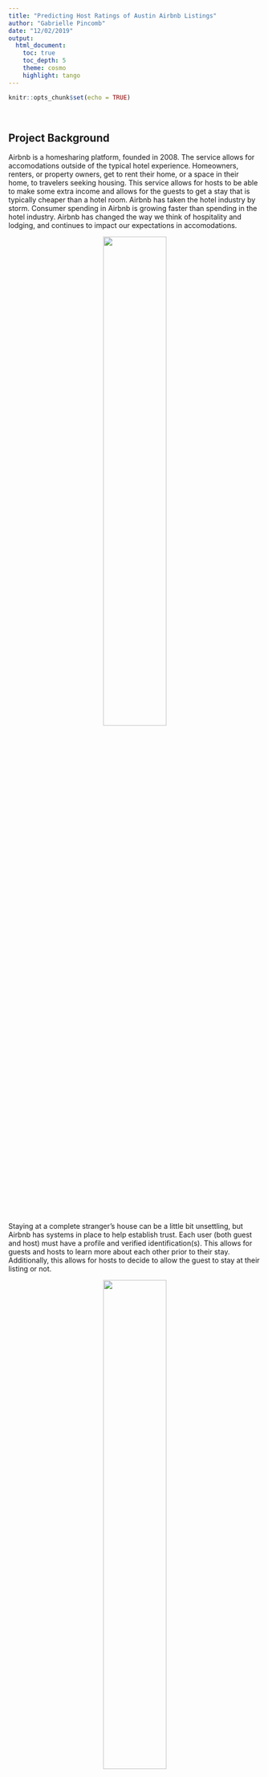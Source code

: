 ```yaml
---
title: "Predicting Host Ratings of Austin Airbnb Listings"
author: "Gabrielle Pincomb"
date: "12/02/2019"
output: 
  html_document:
    toc: true
    toc_depth: 5
    theme: cosmo
    highlight: tango
---
```


```r
knitr::opts_chunk$set(echo = TRUE)
```

<br>

## Project Background
Airbnb is a homesharing platform, founded in 2008. The service allows for accomodations outside of the typical hotel experience. Homeowners, renters, or property owners, get to rent their home, or a space in their home, to travelers seeking housing. This service allows for hosts to be able to make some extra income and allows for the guests to get a stay that is typically cheaper than a hotel room. Airbnb has taken the hotel industry by storm. Consumer spending in Airbnb is growing faster than spending in the hotel industry. Airbnb has changed the way we think of hospitality and lodging, and continues to impact our expectations in accomodations. 

<center>
![](img/airbnb_vs_hotel.png){ width=50% }
</center>

Staying at a complete stranger's house can be a little bit unsettling, but Airbnb has systems in place to help establish trust. Each user (both guest and host) must have a profile and verified identification(s). This allows for guests and hosts to learn more about each other prior to their stay. Additionally, this allows for hosts to decide to allow the guest to stay at their listing or not. 

<center>
![](img/aboutme.png){ width=50% }
</center>

At the completion of the guest's stay, guets and hosts review and rate each other. This helps hosts get future bookings and guests get quicker acceptances.

<center>
![](img/guestreview.png){ width=50% }
</center>

Being an Airbnb host can be very lucrative. According to smartassest.com, if a host lives in a two-bedroom house/apartment and rents out one room in the two-bedroom unit, the host can expect to earn income equivalent to 80% of the rent. And in some cities, it can be possible to pay the entire rent with about 20 days of bookings per month. Listing a room on Airbnb can be better than having a roomate. But unlike having a roomate, being a host comes with work, and some hosts are better than others. The exceptional hosts of Airbnb are identified on the site as "Superhosts". The Superhosts get perks like more visibility, allowing even greater earning potenital by being able to attract more guests.

<center>
![](img/austin_airbnb.png){ width=50% }
</center>

## The Project
Because I am an advocate for Airbnb, and an avid user of the platform (12 stays in 2019), I decided to focus my project on Airbnb. As a user, I recognized my own personal behavior when searching for bookings; there are three things I typically look at: location, cost, and host rating. I noticed a trend in my behavior -- most of my stays have been with Superhosts. In fact, that is usually something I filter upon when searching for my listings, and I found myself asking "what does it take to become a Superhost?".

According to Airbnb, the minimum criteria to become a Superhost is to have:

* An overall rating greater than 4.8 based on reviews in the past year
* A minimum of 10 stays in the past year
* A cancellation rate of less than 1%
* A 90% response rate
* An account in good standing

### Project Aim
Use machine learning to predict if an Austin Airbnb listing is hosted by a Superhost.

### The Dataset
The dataset for this project comes from Insideairbnb.com. Inside Airbnb is an anti-lobby group that utilizes and compiles public information from airbnb.com. It compiles all listings and the respective listings' information, by city, to allow for visibility for how Airbnb is really being used around the world. 

```r
file <- "data/austin_listings_2019_nov12.csv"
df <- read.csv(file, stringsAsFactors = FALSE)
dim(df)
```

The Austin dataset was scraped on November 12, 2019. The original dataset has `r dim(df)[1]` observations and `r dim(df)[2]` variables. 

### Libaries used for analysis:

```r
library(plyr)         # data manipulation
library(tidyverse)    # data cleaning
library(data.table)   # data aggregation
library(lubridate)    # modifying date values
library(corrplot)     # correlation plot
library(ggmap)        # geo-spatial visualization
library(ggplot2)      # visualization
library(gridExtra)    # visualization
library(scales)       # visualization
library(RColorBrewer) # visualization
library(tm)           # text mining
library(caret)        # model training and classification
library(DMwR)         # machine learning
library(pROC)         # model evaluation
```

### Data Cleansing

#### Variable Selection

The first step in my data cleansing process was to narrow down the amount of variables. From looking at the dataset, I was able to quickly identify columns not necessary for my analysis such as fields containing URLs, scrape details, information regarding additional listings, redundant fields, and calendar information. I narrowed down the columns to the ones below:

```r
columnsToDelete <- c("url", "listings", "availability", "\\bhost_id\\b", 
                     "_name", "scrape", "minimum", "maximum", "require",
                     "\\bneighbourhood\\b","group","experiences_offered", 
                     "street", "city", "state","zipcode", "market","location", 
                     "country", "latitude", "longitude","acceptance",
                     "host_neighbourhood", "_price", "security_deposit", 
                     "square_feet", "guests_included", "extra_people", 
                     "calendar", "license", "travel_ready","cleaning_fee",
                     "first_review", "last_review", "reviews_per_month")

# removing uneccessary columns
df <- df[,colnames(df)[colnames(df) %in% unique(grep(paste(columnsToDelete,collapse="|"), 
                        colnames(df), value=TRUE)) == FALSE]]
colnames(df)
```

**Predicted class =** `host_is_superhost`

#### Variable Classes

I continued cleaning the fields within the dataset to ensure they were the appropriate class.

```r
# checking df
glimpse(df)

# prior to formatting, setting all blanks to NA
df[df == ""] <- NA

# creating dummy variables
df[df == "t"] <- 1   
df[df == "f"] <- 0

# moving class variable to first column in df and creating factor
df <- df %>%
  select(host_is_superhost, everything()) %>%
  filter(!is.na(host_is_superhost)) %>% # removing nas values for class variable
  mutate(host_is_superhost = as.factor(as.character(host_is_superhost)))

# removing special characters in columns
df[c("price", "host_response_rate")] <- sapply(df[c("price", "host_response_rate")],
       function(x) as.numeric(gsub("\\$|%", "", x)))

# class adjustments
df$id <- as.character(df$id)
df$host_since <- as.Date(df$host_since)
df <- df %>%
  dplyr::rename(zipcode = neighbourhood_cleansed) %>%   # renaming zipcode column
  mutate(zipcode = as.character(zipcode))
```

#### Handling Missing Values

The data is messy and has many missing values that need correction.

```r
# looking for NA's in numeric columns
na_count <- colnames(df)[colSums(is.na(df)) > 0]
sapply(df[,na_count], function(x) sum(length(which(is.na(x)))))

# looking for NA's in text columns
sum(grepl("N/A", df$host_response_time))
```

To correct some of the NA's, I replaced the numeric columns with the median value of their column. For the character column, I created dummy values and found the mean based on the `host_response_rate` column.

```r
# replacing columns with median values
numericCols <- colnames(select_if(df, is_numeric))
numericCols <- numericCols[-grep("host_since|host_is_superhost", numericCols)]   # removing host_since & class variable
df[, numericCols] <- sapply(df[, numericCols], 
                            function(x) ifelse(is.numeric(x) & is.na(x),
                                               round(median(x, na.rm = TRUE)), x))

# checking for no NA's in numeric columns
colSums(is.na(df[, numericCols]))

# replacing text column with median values
dummy <- as.data.frame(unique(df$host_response_time[df$host_response_time != "N/A"]))
colnames(dummy) <- c("host_response_time.x")
dummy$dummy <- c(2,1,3,4)

df <- df %>% # adding dummy column
  left_join(dummy, by = c("host_response_time" = "host_response_time.x")) %>% 
  mutate(host_response_rate_cut = cut(host_response_rate, 10, include.lowest=TRUE))

df <- df %>% # replacing missing value with mean value
  group_by(host_response_rate_cut) %>%
  summarise(dummy = floor(mean(dummy, na.rm = TRUE))) %>%
  left_join(dummy) %>%
  right_join(df, by = c("host_response_rate_cut")) %>%
  mutate(host_response_time = ifelse(host_response_time == "N/A",
                                     as.character(host_response_time.x),
                                     host_response_time)) %>%
  select(-host_response_rate_cut, -dummy.x, -dummy.y, -host_response_time.x)

# checking for no NA's in text column
sum(grepl("N/A", df$host_response_time))
```

#### Adding Additional Variables

Each host has the opportunity to provide details of their listing. My hunch is that a Superhost would put more effort into their listing and provide more details (i.e., word counts). To measure this, I took the freeform  descriptor character columns below and counted the words in each column. I then summed all word counts and generated a new column: `description_wordcount`.

```r
# getting descriptor columns
descriptorCols <- colnames(df)[4:7]
print(descriptorCols)

# counting words in descriptor columns
descriptorCounts <- list()
for (i in descriptorCols){
  descriptorCounts[[i]] <- (lengths(gregexpr("\\W+", df[, i])) + 1)
}

# adding description_wordcount to df
df <- as.data.frame(descriptorCounts) %>%
  mutate(description_wordcount = summary + space + description + neighborhood_overview) %>%
  select(description_wordcount) %>%
  cbind(df)
df <- df[,c(2:ncol(df), 1)] 
```

Each listing has a list of amenities that the host provides. The column is messy, so first I cleaned the column and then generated a new column `amenities_count` that counts the number of amenities the host provides.

```r
# current format
df$amenities[1]

# re-formating amenities column
df$amenities <- gsub("(^|[[:space:]])([[:alpha:]])", "\\1\\U\\2", df$amenities, perl=TRUE)
df$amenities <- gsub("[^a-zA-Z]+", " ", gsub(" ", "", gsub("\\-|\\(|\\)", "", df$amenities)))
df$amenities[1]

# counting words (amenities) in amenities column
df$amenities_count <- lengths(gregexpr("\\W+", df$amenities)) - 1

# re-formatted and counted
df$amenities_count[1]
```
Later, I will do some breif text mining to see what exactly Superhosts are including in their details and amenities that Non-Superhosts are not.

Next, I added a column `years_host` to determine a numeric value of years the host has had listings on Airbnb.

```r
# using filename, extracting file scrape year
scrape_year <- str_extract(file, "\\d{4}")
print(scrape_year)

# subtracting host_since year from scrape_year to get # years host
df$years_host <- as.numeric(scrape_year) - as.numeric(year(df$host_since))

# check
df %>%
  select(host_since, years_host) %>%
  head(5)
```

### Exploratory Data Analysis

* Predict class value overview
* Correlations between variables
* Distribution of features by Superhost status
* Geo-spatial data analysis
* Brief text mining of listings

#### Predicted Class Values

For simplicity during the EDA, I renamed the predicted class variable, `host_is_superhost`, values to "non-superhost" and "superhost".

```r
# changing factor levels 0 and 1
levels(df$host_is_superhost) <- c("non.superhost", "superhost")
print(levels(df$host_is_superhost))
```

#### Correlation Variables

To kick off my exploratory data analysis (EDA), first, I checked the correlations between the variables. 

```r
# getting numeric columns
numericCols <- colnames(select_if(df, is_numeric))
numericCols <- numericCols[-grep("host_since|host_is_superhost", numericCols)]   # removing host_since

# correlation plot
corr <- round(cor(df[,numericCols]), 2)
corrplot(corr, method = "color", type = "lower")
```

At a glance, there is a lot of correlation between the review_scores, which is expected. I then checked for all variables that have correlations higher than 0.5 or less than -0.5. This confirmed the majority of variables with high correlations are the review_scores columns. Additionally, the number of guests a listing accomodates and the number of bedrooms and bathrooms also has a high correlation. 

```r
# checking variables with correlations > 0.5 or < -0.5
setDT(melt(corr))[Var1 != Var2, .SD[which(value > .5 | value < -.5)], keyby=Var1]
```

For my analysis, I removed all review_scores variables except for the overall rating (`review_scores_rating`). Additionally, I chose to keep the `bedrooms` column and remove `accomdates`, `bathrooms`, and `beds`. I felt the number of bedrooms available in a listing, impacts how many the listing can accomodate and the number of bathrooms and beds available.

```r
# removing correlated review_scores columns
df <- df[,-grep("review_scores", colnames(df))[-1]]

# removing correlated accomodates, bathrooms, & beds columns
columnsToDelete <- c("accoomodates", "bathrooms", "beds")
df <- df[,colnames(df)[colnames(df) %in%
                         unique(grep(paste(columnsToDelete,collapse="|"), 
                        colnames(df), value=TRUE)) == FALSE]]
```

#### Distribution of Features by host_is_superhost Group

##### Listing Price

When thinking of staying with an incredible host, you'd assume to pay for quality. I decided to look into this thought by examining the distributions of nightly prices of Superhosts and Non-Superhosts, and the results is opposite of what I expected.

```r
# mean for each group
dat <- ddply(df, "host_is_superhost", summarise, mean.price = round(mean(price), 2), median.price = round(median(price), 2))
print(dat)

# density plots with means
ggplot(df, aes(x = price, colour=host_is_superhost)) +
  geom_density() +
  geom_vline(data = dat, aes(xintercept = mean.price, colour=host_is_superhost),
               linetype="dashed", size=1) +
  ggtitle("Listing Price by Superhost Rating")
```

On average, Non-Superhosts have a higher mean nightly rate than Superhosts (`r dat$mean.price[1]` vs `r dat$mean.price[2]`), but the median of the two are around the same price range. Non-Superhosts have more outliers, a longer right tail, than Superhosts. From my research, this can be the results of the many popular events in Austin such as SXSW and Austin City Limits. Austin residents cash in on the travelers flocking to the city for these events and post their property on Airbnb for an outrageous price. These residents are not dedicated hosts and are probably not seeking a Superhost identification, but rather quick cash.

##### Cancellation Policy

Another interesting trend I found amongst the Superhosts and Non-Superhosts was the cancellation rates. My original thought was that Superhosts would be flexible with cancellations, because if you have to cancel, they are more likely to get another reservation to replace the loss. The data showed me different.

According to Airbnb, the cancellation policies fall into:

* Flexible - Free cancellation until 24 hours before check-in
* Moderate - Free cancellation until 5 days before check-in
* Strict - Free cancellation for 48 hours, as long as the guest cancels at least 14 days before check-in
* Super Strict - Guests can cancel at least 30 or 60 days before check-in and get a 50% refund of the nightly rate and the cleaning fee, but not the service fee

```r
# cleaning cancellation policies
df$cancellation_policy[grep("super_strict", df$cancellation_policy)] <- "super_strict"
df$cancellation_policy[grep("^strict", df$cancellation_policy)] <- "strict"
df$cancellation_policy[grep("moderate", df$cancellation_policy)] <- "moderate"

# bar plots with % distribution
df %>%
  group_by(host_is_superhost, cancellation_policy) %>%
  dplyr::count() %>%
  group_by(host_is_superhost) %>%
  mutate(pct_ttl = round(n/sum(n),2)) %>%
  ggplot(aes(x = cancellation_policy, y = pct_ttl, fill = host_is_superhost)) +
  xlab(c("cancellation_policy")) +
  ylab(c("percent of total group")) +
  geom_bar(stat = "identity", position = position_dodge()) +
  ggtitle("Cancellation Policy by Superhost Rating")
```

Superhosts are much less flexible than Non-Superhosts. In fact, a greater proportion of them are more strict. After thinking about this, it makes sense -- Superhosts are hosts who are dedicated to Airbnb. From my personal experience with staying with Superhosts, a lot of them use Airbnb as a primary source of income. They are committed to serving you and have the expectation you will be committed to making your stay.

##### Years Hosting on Airbnb

Another hunch is that Superhosts will have more years of experience hosting on Airbnb. I plotted the `years_host` to see if the data holds true.

```r
# mean for each group
dat <- ddply(df, "host_is_superhost", summarise, mean.years = round(mean(years_host), 1), median.years = round(median(years_host), 1))
print(dat)

# box plots with means
ggplot(df, aes(x = host_is_superhost, y = years_host, fill = host_is_superhost)) + 
  geom_boxplot() +
  guides(fill=FALSE) +
  stat_summary(fun = mean, geom="point", shape=5, size=6) +
  ggtitle("Years Host by Superhost Rating")
```

As suspected, Superhosts in Austin, on average, have been hosts for `r dat$mean.years[2]` years and Non-Superhosts have been hosts for `r dat$mean.years[1]` on average. 

##### Review Scores

For a host to be a Superhost, there is the expectation that they will have better ratings. I plotted Superhosts and Non-Superhosts density plots to check if this holds up.

```r
# mean for each group
dat <- ddply(df, "host_is_superhost", summarise, mean.rating = round(mean(review_scores_rating), 1), median.rating = round(median(review_scores_rating), 1))
print(dat)

# density plots with means
ggplot(df, aes(x = review_scores_rating, colour=host_is_superhost)) +
  geom_density() +
  geom_vline(data = dat, aes(xintercept = mean.rating, colour=host_is_superhost),
               linetype="dashed", size=1) +
  ggtitle("Distribution of Review Scores by Superhost Rating") +
  xlim(75,100)
```

Non-Superhosts have a longer left tail, meaning more negative ratings than Superhosts. Most of the Superhost ratings hover around 95 and higher, peaking at 100. Non-Superhosts peak at around 97. Both Superhosts and Non-Superhosts have a median rating of `r dat$median.rating[1]`, but Superhosts mean rating score of `r dat$mean.rating[2]` is higher than Non-Superhost's mean rating score of `r dat$mean.rating[1]`.

#### Mapping of Listings

We have gotten a better understanding of what sets a Superhost apart from the rest, but does location have a role in whether a host is likely to be a Superhost or not?

With the help of Google Map's API and the Zipcode library, I was able to plot Superhosts by zipcode on a map. The size of the circles `listing_freq` is the amount of listings that live within that zipcode. The color `pct_superhost` is the relative percent of listings that are ran by Superhosts in that zipcode.

```r
register_google(key = "AIzaSyDEQ4N8ZJZouufVm4g0WdMWSS3niY6dOwU", write = TRUE)
```

```r
# loading zipcode library
library(zipcode)
data(zipcode)

# frequencies of listings and superhosts by zipcodes
zip_df <- left_join(df[,c("host_is_superhost", "zipcode")], zipcode, by = c("zipcode" = "zip"))
listing_freq <- ddply(zip_df, .(zipcode), "nrow")
names(listing_freq)[2] <- "listing_freq"

superhost_freq <- ddply(zip_df, .(zipcode, host_is_superhost), "nrow") %>%
  filter(host_is_superhost == "superhost") %>%
  select(-host_is_superhost)
names(superhost_freq)[2] <- "superhost_freq"

# creating zipcode df
zip_df <- zip_df %>%
  select(-host_is_superhost) %>%
  distinct() %>%
  left_join(listing_freq) %>%
  left_join(superhost_freq) %>%
  arrange(-listing_freq) %>%
  mutate(pct_superhost = round(superhost_freq/listing_freq,2)) # calculating % of superhosts per total listings in zipcode
print(head(zip_df))

# plotting map of Austin, TX
location <- geocode("West Lake Hills, Austin, TX")
ggmap(get_map(location, zoom = 11), ylab = "Latitude", xlab = "Longitude") +   
  geom_point(aes(x=longitude, y=latitude, size=listing_freq, color=pct_superhost), 
             alpha = .75, data=zip_df) +
  scale_size_continuous(range = c(1,9)) +
  scale_color_gradient(high = "dark blue", low = "grey") +
  ggtitle("Mapped Airbnb Listings in Austin, TX")
```

The zipcode with the highest amount of listings is `r zip_df$zipcode[1]`, which is the Bouldin/South Lamar neighbhoorhood. According to austinlocationguide.com, this zipcode region is the epitome of Austin living, so it makes sense why so many property listings are in this high-demand area. Although `r zip_df$zipcode[1]` has the highest amount of listings, it does not have the highest percentage of Superhosts. The top zipcode with the highest percentage of Superhosts is `r zip_df %>% arrange(-pct_superhost) %>% select(zipcode) %>% head(1)` with `r (max(zip_df$pct_superhost, na.rm = TRUE))*100`% of listings being Superhosts. 

#### Brief Text Mining

Each host has the opportunity to provide details of their listing showcased in the free-form columns. The listing details are a good opportunity for text mining. Although I will not be going into a deep text-mining analysis, I thought it would be interesting to explore these fields briefly.

```r
# getting text columns
txtCols <- colnames(select_if(df, is_character))
txtCols <- txtCols[c(2:12,21)]
print(txtCols)
```

Next, I wrote a function for counting the frequencies of words in each of the free-form text columns. I then wrote a function for calculating the delta in word frequency counts between Superhost and Non-Superhosts. Additionally, I added in a function for plotting the deltas.

```r
# function for counting words in text columns
wordcounts <- function(df, txt_column){
  # removing NAs
  tmp <- df %>%
    select(txt_column) %>%
    filter(!is.na(txt_column))
  # creating corpus
  corp <- SimpleCorpus(VectorSource(tmp))
  corp <- tm_map(corp, content_transformer(tolower))
  # cleaning words
  corp <- tm_map(corp, content_transformer(function(x) gsub("'ll|'ve", "", x)))
  corp <- tm_map(corp, content_transformer(function(x) gsub("minutes|\\bmi(ns|n)\\b", "minute", x)))
  corp <- tm_map(corp, content_transformer(function(x) gsub("guests", "guest", x)))
  corp <- tm_map(corp, content_transformer(function(x) gsub("bedrooms", "bedroom", x)))
  corp <- tm_map(corp, content_transformer(function(x) gsub("beds", "bed", x)))
  corp <- tm_map(corp, content_transformer(function(x) gsub("mattresses", "mattress", x)))
  corp <- tm_map(corp, content_transformer(function(x) gsub("bathrooms", "bathroom", x)))
  corp <- tm_map(corp, content_transformer(function(x) gsub("^rooms", "room", x)))
  corp <- tm_map(corp, content_transformer(function(x) gsub("homes", "home", x)))
  corp <- tm_map(corp, content_transformer(function(x) gsub("neighborhoods", "neighborhood", x)))
  corp <- tm_map(corp, content_transformer(function(x) gsub("austins", "austin", x)))
  corp <- tm_map(corp, content_transformer(function(x) gsub("\\bbar\\b", "bars", x)))
  corp <- tm_map(corp, content_transformer(function(x) gsub("\\bstore\\b", "stores", x)))
  corp <- tm_map(corp, content_transformer(function(x) gsub("\\bshop\\b", "shops", x)))
  corp <- tm_map(corp, content_transformer(function(x) gsub("\\btrail\\b", "trails", x)))
  corp <- tm_map(corp, content_transformer(function(x) gsub("miles", "mile", x)))
  corp <- tm_map(corp, content_transformer(function(x) gsub("walking", "walk", x)))
  corp <- tm_map(corp, content_transformer(function(x) gsub("nearby", "near", x)))
  corp <- tm_map(corp, removePunctuation)
  corp <- tm_map(corp, removeWords, c(stopwords("english"),
                                      "just","away","can","also","within","will","like","need","use","lots",
                                      "many","get","well","feel","make","find","one","two","three","four","five"))
  dtm <- DocumentTermMatrix(corp)
  # getting sums of word frequencies
  sums <- as.data.frame(colSums(as.matrix(dtm)))
  sums <- rownames_to_column(sums)
  colnames(sums) <- c("term", "count")
  sums <- sums %>%
    arrange(desc(count)) %>%
    mutate(pct = count / sum(count))
  invisible(sums)
}

# function for calculating delta between superhosts and non-superhosts
ratings_counts <- function(df, txt_column){
  # splitting to 2 separate df based on class
  tmp_1 <- df %>%
    filter(host_is_superhost == "superhost")
  tmp_0 <- df %>%
    filter(host_is_superhost == "non.superhost")
  # applying wordcounts function
  tmp_1 <- wordcounts(tmp_1, txt_column)
  tmp_0 <- wordcounts(tmp_0, txt_column)
  # joining df to find differences in word frequencies
  tmp <- full_join(tmp_1, tmp_0, by = c("term")) %>%
    mutate(delta = pct.x - pct.y) %>%
    filter(pct.x > .002 | pct.y > .002) %>%
    arrange(-delta) 
  colnames(tmp) <- c("term", "freq_superhosts", "proportion_superhosts", 
                     "freq_nonsuperhosts", "proportion_nonsuperhosts", "delta")
  invisible(tmp)
}

# fuction for plotting delta between superhosts and non-superhosts
delta_plot <- function(df, name){
  ggplot(df, aes(proportion_superhosts, proportion_nonsuperhosts)) +
  geom_point(alpha = .1, size = 2.5, width = 0.25, height = 0.25) +
  geom_text(aes(label = term), check_overlap = TRUE, vjust = 1) +
  ylab("Non-Superhosts") +
  xlab("Superhosts") +
  scale_x_continuous(labels = percent_format()) +
  scale_y_continuous(labels = percent_format()) +
  geom_abline(color = "red") +
  ggtitle(name)
}
```

Once my functions were established, I decided to look at 4 free-form text columns `name`, `description`, `neighborhood_overview`, and `amenities` to determine the deltas between word frequencies for Superhosts and Non-Superhosts.

```r
# finding deltas between most frequent words used in superhosts versus non-superhosts listings
name <- ratings_counts(df, "name")
description <- ratings_counts(df, "description")
neighborhood_overview <- ratings_counts(df, "neighborhood_overview")
amenities <- ratings_counts(df, "amenities")

# plotting deltas
p_name <- delta_plot(name, "Listing Name")
p_description <- delta_plot(description, "Description of Listing")
p_neighborhood <- delta_plot(neighborhood_overview, "Neighborhood Overview")
p_amenities <- delta_plot(amenities, "Listing Amenities")

grid.arrange(p_name, p_description, p_neighborhood, p_amenities, ncol = 2)
```

**How to Read the Plot** 

Words near the line are used at about the same frequency between both Superhosts and Non-Superhosts. The further away from the line, the more likely the word is to be used by one group versus the other. The above words are words used in both Superhosts and Non-Superhosts listings.

**Listing Name** 

Both Superhosts and Non-Superhosts are likely to use the terms "condo", "room", "downtown", and "austin" in their listing name, with "austin" being the highest frequency. Superhosts are more likely to use words that showcase the lifestyle of their listing, such as "modern" and "retreat". Non-Superhosts commonly use "sxsw" and "acl"" in their listing name. This validates my theory that Non-Superhosts are more likely to throw up a listing for big events like South By Southwest (SXSW) and Austin City Limits (ACL).

**Description of Listing** 

Words such as "downtown", "minute", "walk", "apartment", and "sxsw" are more frequently mentioned in Non-Superhosts' listings, meanwhile, words such as "private", "home", "guest", and "coffee", are more frequently mentioned in Superhosts' listings. Based on these top words, it appears that Non-Superhosts have listings focused on a more party-like experience and appears to have heavy focus on being downtown and walkable. Superhosts focus more on a peaceful getaway, luxuries, and amenities.

**Neighborhood Overview** 

Both Superhosts and Non-Superhosts frequently mention "bars" and "restaurants", but "restaurants" is mentioned slightly more for Non-Superhosts. Non-Superhosts once again describe "downtown" and other popular areas such as "south" (South Congress) and "barton" (Barton Springs). Superhosts mention "historic" and "east" (East Austin) frequently.

**Amenities** 

Amenities provided by Superhosts and Non-Superhosts are very different. Some amenities Superhosts typically provide, but Non-Superhosts do not, are a coffee maker, extra pillows and blankets, cooking basics, luggage dropoff, and free parking. Both provide first aid kits, locks on the bedroom doors, and cable tv at about the same rate.


### Predicting if Listing is Hosted by a Superhost

The machine learning model I chose to use to predict `host_is_superhost` is a random forest model. I chose this model because it is a good feature selector, can handle binary, categorical, and numerical values, is robust to outliers, and has a low bias relative to other models.

Prior to beginning the machine learning portion, I trimmed down the dataframe to include only the necessary columns.

```r
columnsToDelete <- c(txtCols, "id", "host_verifications")
dat <- df[,colnames(df)[colnames(df) %in% unique(grep(paste(columnsToDelete,collapse="|"), 
                        colnames(df), value=TRUE)) == FALSE]]
print(colnames(dat))
```

The dataframe used for the machine learning portion now has `r ncol(dat)-1` variables.

##### Class Balance

```r
# renaming host_is_superhost to class
colnames(dat)[1] <- "class"

# converting character columns to factor
dat[,colnames(select_if(dat, is_character))] <- lapply(dat[,colnames(select_if(dat, is_character))], as.factor)

# reordering factors
dat$class <- factor(dat$class, levels(dat$class)[c(2,1)])
levels(dat$class)

# partitioning datasets into training and testing sets on a 80/20 split
set.seed(123)
intrain <- createDataPartition(y = dat$class, p = 0.8)[[1]]
training <- dat[intrain,]
testing <- dat[-intrain,]

# viewing class balances in each set
table(training$class)
table(testing$class)
```

##### Sampling Methods

Although a random forest can handle class imbalances, I used down-sampling and up-sampling techniques to see if these techniques improved my model in any way.

**Down-sampling** randomly samples a data set on the majority class and reduces the number of observations so that all classes have the same frequency as the minority class.

**Up-Sampling** samples with replacement on the minority class to make the class distributions equal. An advantage of the up-sampling technique is there is no data loss involved.

```r
# creating down and up sampling training sets
training_down <- downSample(x = dplyr::select(training,-class), training$class, yname="class")
training_up <- upSample(x = dplyr::select(training,-class), training$class, yname="class")

# viewing class balances in each set
table(training_down$class)
table(training_up$class)
```

Looks balanced!

##### Training Random Forest Models

Next, I created 3 random forest models for each training set using the area under the curve as the metric.

```r
# setting up function that allows extraction of five metrics instead of just accuracy
fiveStats <- function(...)c(twoClassSummary(...), defaultSummary(...))

# model parameters
gridRF <- expand.grid(mtry = seq(from = 1, by = 1, to = ncol(training)-1))
ctrl.crossRF <- trainControl(method = "cv", number = 5, 
                             classProbs = TRUE, summaryFunction = fiveStats,
                             savePredictions = TRUE)

# rf models
rf_original <- train(class ~ ., data = training, method = "rf", metric = "ROC",
                     preProc = c("center", "scale"),
                     ntree = 200, tuneGrid = gridRF,
                     trControl = ctrl.crossRF)
rf_down <- train(class ~ ., data = training_down, method = "rf", metric = "ROC",
                     preProc = c("center", "scale"),
                     ntree = 200, tuneGrid = gridRF,
                     trControl = ctrl.crossRF)
rf_up <- train(class ~ ., data = training_up, method = "rf", metric = "ROC",
                     preProc = c("center", "scale"),
                     ntree = 200, tuneGrid = gridRF,
                     trControl = ctrl.crossRF)
```

##### Performance of Random Forest Models

For ease of analysis, I created a list of all the random forest models and utilized `map` to write functions for the list.

```r
# creating list of all models ran
model_list <- list(original = rf_original,
                   down = rf_down,
                   up = rf_up)
```

###### Confusion Matrices of Training and Testing Data

```r
# model performance
model_list %>%
  map(function(x) x$finalModel)
```

When evaluating the 3 models, `rf_original` had the lowest mtry of `r rf_original$finalModel$tuneValue`. `rf_down` and `rf_up` both have mtry of `r rf_up$finalModel$tuneValue`. The class error is drastically difference for `rf_original`, the sampling techniques appeared to have adjusted for the class error.

```r
# confusion matrices
model_list %>%
  map(function(x) confusionMatrix(predict(x, testing), testing$class)[2])

model_list %>%
  map(function(x) confusionMatrix(predict(x, testing), testing$class)$overall[c(1)])
```

Suprisingly, `rf_original` had the highest accuracy of all the models. `rf_up` is slightly lower than `rf_original`, and `rf_down` has the lowest accuracy. Since the accuracies of the models were close, I looked at the area under the curve to help determine the best model.

###### Area Under the Curve

```r
# area under the curve
model_list_roc <- model_list %>%
  map(function(x) roc(testing$class,
                       predict(x, testing, type = "prob")[, "superhost"]))
model_list_roc %>%
  map(auc)

# function to get roc results for each model
results_list_roc <- list(NA)
num_mod <- 1

for(the_roc in model_list_roc){
  results_list_roc[[num_mod]] <- data_frame(tpr = the_roc$sensitivities,
               fpr = 1 - the_roc$specificities,
               model = names(model_list)[num_mod])
  num_mod <- num_mod + 1
}

results_df_roc <- bind_rows(results_list_roc)

# plotting roc curve for each model
ggplot(aes(x = fpr,  y = tpr, group = model), data = results_df_roc) +
  geom_line(aes(color = model), size = 1) +
  geom_abline(intercept = 0, slope = 1, color = "gray", size = 1) +
  ggtitle("Area Under the Curve") +
  xlab("false positive rate") +
  ylab("true positive rate")
```

Although `rf_up` has a slightly lower accuracy than `rf_original`, it has a larger area under the curve (AUC). The two models are close in performance.

###### Model Selection and Further Interpretations

Based off of the class balances, accuracy, and AUC, the model I selected was the `rf_up` model. Given this model selection, I looked at the most important features for Superhost prediction.

```r
# evaluating variable performance
imp <- as.data.frame(varImp(rf_up)$importance)
imp <- rownames_to_column(imp) %>%
  dplyr::rename(variable = rowname) %>%
  arrange(-Overall)

plot(varImp(rf_up), top = 20)
```

The most meaningful variable to a Superhost is getting reviews. `r imp$variable[1]` and `r imp$variable[2]` are the two highest variables of importance.